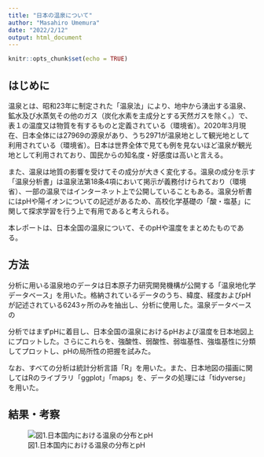 ```yaml
---
title: "日本の温泉について"
author: "Masahiro Umemura"
date: "2022/2/12"
output: html_document
---
```


```r
knitr::opts_chunk$set(echo = TRUE)
```

## はじめに

温泉とは、昭和23年に制定された「温泉法」により、地中から湧出する温泉、鉱水及び水蒸気その他のガス（炭化水素を主成分とする天然ガスを除く。）で、表１の温度又は物質を有するものと定義されている（環境省）。2020年3月現在、日本全体には27969の源泉があり、うち2971が温泉地として観光地として利用されている（環境省）。日本は世界全体で見ても例を見ないほど温泉が観光地として利用されており、国民からの知名度・好感度は高いと言える。

また、温泉は地質の影響を受けてその成分が大きく変化する。温泉の成分を示す「温泉分析書」は温泉法第18条4項において掲示が義務付けられており（環境省）、一部の温泉ではインターネット上で公開していることもある。温泉分析書にはpHや陽イオンについての記述があるため、高校化学基礎の「酸・塩基」に関して探求学習を行う上で有用であると考えられる。

本レポートは、日本全国の温泉について、そのpHや温度をまとめたものである。

## 方法

分析に用いる温泉地のデータは日本原子力研究開発機構が公開する「温泉地化学データベース」を用いた。格納されているデータのうち、緯度、経度およびpHが記述されている6243ヶ所のみを抽出し、分析に使用した。温泉データベースの

分析ではまずpHに着目し、日本全国の温泉におけるpHおよび温度を日本地図上にプロットした。さらにこれらを、強酸性、弱酸性、弱塩基性、強塩基性に分類してプロットし、pHの局所性の把握を試みた。

なお、すべての分析は統計分析言語「R」を用いた。また、日本地図の描画に関してはRのライブラリ「ggplot」「maps」を、データの処理には「tidyverse」を用いた。

## 結果・考察



![図1.日本国内における温泉の分布とpH](onsen_pH.png)






